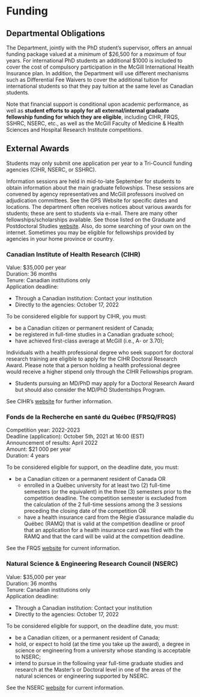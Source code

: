 # Funding

## Departmental Obligations

The Department, jointly with the PhD student's supervisor, offers an annual funding package valued at a *minimum* of \$26,500 for a *maximum* of four years. For international PhD students an additional \$1000 is included to cover the cost of compulsory participation in the McGill International Health Insurance plan. In addition, the Department will use different mechanisms such as Differential Fee Waivers to cover the additional tuition for international students so that they pay tuition at the same level as Canadian students.

Note that financial support is conditional upon academic performance, as well as **student efforts to apply for all external/internal graduate fellowship funding for which they are eligible**, including CIHR, FRQS, SSHRC, NSERC, etc., as well as the McGill Faculty of Medicine & Health Sciences and Hospital Research Institute competitions.

## External Awards

Students may only submit one application per year to a Tri-Council funding agencies (CIHR, NSERC, or SSHRC).

Information sessions are held in mid-to-late September for students to obtain information about the main graduate fellowships. These sessions are convened by agency representatives and McGill professors involved on adjudication committees. See the GPS Website for specific dates and locations. The department often receives notices about various awards for students; these are sent to students via e-mail. There are many other fellowships/scholarships available. See those listed on the Graduate and Postdoctoral Studies [website](www.mcgill.ca/gps/students/fellowships). Also, do some searching of your own on the internet. Sometimes you may be eligible for fellowships provided by agencies in your home province or country.

### Canadian Institute of Health Research (CIHR)

Value:	\$35,000 per year  
Duration:	36 months  
Tenure: Canadian institutions only  
Application deadline: 

- Through a Canadian institution: Contact your institution 
- Directly to the agencies: October 17, 2022

To be considered eligible for support by CIHR, you must:  

- be a Canadian citizen or permanent resident of Canada;
- be registered in full-time studies in a Canadian graduate school;
- have achieved first-class average at McGill (i.e., A- or 3.70); 

Individuals with a health professional degree who seek support for doctoral research training are eligible to apply for the CIHR Doctoral Research Award. Please note that a person holding a health professional degree would receive a higher stipend only through the CIHR Fellowships program.

- Students pursuing an MD/PhD may apply for a Doctoral Research Award but should also consider the MD/PhD Studentships Program.

See CIHR's [website](www.cihr-irsc.gc.ca) for further information.

### Fonds de la Recherche en santé du Québec (FRSQ/FRQS)  

Competition year: 2022-2023  
Deadline (application):  October 5th, 2021 at 16:00 (EST)  
Announcement of results: April 2022  
Amount: \$21 000 per year  
Duration: 4 years  


To be considered eligible for support, on the deadline date, you must:  

- be a Canadian citizen or a permanent resident of Canada OR
  - enrolled in a Québec university for at least two (2) full-time semesters (or the equivalent) in the three (3) semesters prior to the competition deadline. The competition semester is excluded from the calculation of the 2 full-time sessions among the 3 sessions preceding the closing date of the competition OR
  - have a health insurance card from the Régie d’assurance maladie du Québec (RAMQ) that is valid at the competition deadline or proof that an application for a health insurance card was filed with the RAMQ and that the card will be valid at the competition deadline. 

See the FRQS [website](https://frq.gouv.qc.ca/en/program/formation-de-doctorat-2022-2023) for current information.

### Natural Science & Engineering Research Council (NSERC)

Value:	\$35,000 per year  
Duration:	36 months  
Tenure: Canadian institutions only  
Application deadline: 

- Through a Canadian institution: Contact your institution
- Directly to the agencies: October 17, 2022  

To be considered eligible for support, on the deadline date, you must:  

- be a Canadian citizen, or a permanent resident of Canada;
- hold, or expect to hold (at the time you take up the award), a degree in science or engineering from a university whose standing is acceptable to NSERC;
- intend to pursue in the following year full-time graduate studies and research at the Master's or Doctoral level in one of the areas of the natural sciences or engineering supported by NSERC.  

See the NSERC [website](https://www.nserc-crsng.gc.ca/OnlineServices-ServicesEnLigne/instructions/201/pgs-pdf_eng.asp) for current information.
